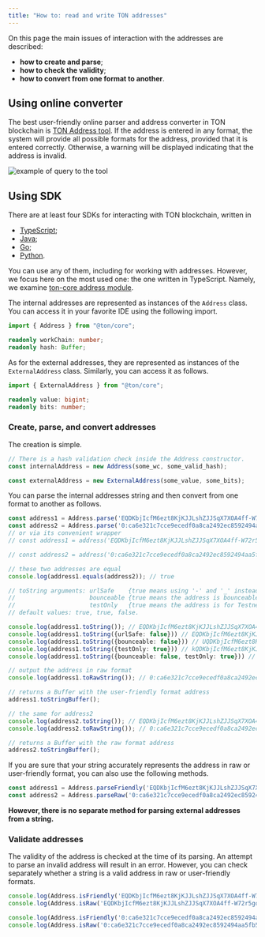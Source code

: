 ```yaml
---
title: "How to: read and write TON addresses"
---
```


On this page the main issues of interaction with the addresses are described:

- **how to create and parse**;
- **how to check the validity**;
- **how to convert from one format to another**.

## Using online converter

The best user-friendly online parser and address converter in TON blockchain is [TON Address tool](https://ton.org/address).
If the address is entered in any format, the system will provide all possible formats for the address, provided that it is entered correctly.
Otherwise, a warning will be displayed indicating that the address is invalid.

![example of query to the tool](/resources/images/ton-addresses.png)

## Using SDK

There are at least four SDKs for interacting with TON blockchain, written in

- [TypeScript](https://github.com/ton-org/ton);
- [Java](https://github.com/neodix42/ton4j);
- [Go](https://github.com/xssnick/tonutils-go);
- [Python](https://github.com/nessshon/tonutils).

You can use any of them, including for working with addresses. However, we focus here on the most used one: the one written in TypeScript.
Namely, we examine [ton-core address module](https://github.com/ton-org/ton-core/tree/main/src/address).

The internal addresses are represented as instances of the `Address` class. You can access it in your favorite IDE using the following import.

```typescript
import { Address } from "@ton/core";

readonly workChain: number;
readonly hash: Buffer;
```

As for the external addresses, they are represented as instances of the `ExternalAddress` class. Similarly, you can access it as follows.

```typescript
import { ExternalAddress } from "@ton/core";

readonly value: bigint;
readonly bits: number;
```

### Create, parse, and convert addresses

The creation is simple.

```typescript
// There is a hash validation check inside the Address constructor.
const internalAddress = new Address(some_wc, some_valid_hash); 

const externalAddress = new ExternalAddress(some_value, some_bits);
```

You can parse the internal addresses string and then convert from one format to another as follows.

```typescript
const address1 = Address.parse('EQDKbjIcfM6ezt8KjKJJLshZJJSqX7XOA4ff-W72r5gqPrHF');
const address2 = Address.parse('0:ca6e321c7cce9ecedf0a8ca2492ec8592494aa5fb5ce0387dff96ef6af982a3e');
// or via its convenient wrapper
// const address1 = address('EQDKbjIcfM6ezt8KjKJJLshZJJSqX7XOA4ff-W72r5gqPrHF');

// const address2 = address('0:ca6e321c7cce9ecedf0a8ca2492ec8592494aa5fb5ce0387dff96ef6af982a3e');

// these two addresses are equal
console.log(address1.equals(address2)); // true

// toString arguments: urlSafe    {true means using '-' and '_' instead of '+' and '/'; false means the opposite};
//                     bounceable {true means the address is bounceable; false means non-bounceable}; 
//                     testOnly   {true means the address is for Testnet; false means for Mainnet}. 
// default values: true, true, false.

console.log(address1.toString()); // EQDKbjIcfM6ezt8KjKJJLshZJJSqX7XOA4ff-W72r5gqPrHF
console.log(address1.toString({urlSafe: false})) // EQDKbjIcfM6ezt8KjKJJLshZJJSqX7XOA4ff+W72r5gqPrHF
console.log(address1.toString({bounceable: false})) // UQDKbjIcfM6ezt8KjKJJLshZJJSqX7XOA4ff-W72r5gqPuwA
console.log(address1.toString({testOnly: true})) // kQDKbjIcfM6ezt8KjKJJLshZJJSqX7XOA4ff-W72r5gqPgpP
console.log(address1.toString({bounceable: false, testOnly: true})) // 0QDKbjIcfM6ezt8KjKJJLshZJJSqX7XOA4ff-W72r5gqPleK

// output the address in raw format
console.log(address1.toRawString()); // 0:ca6e321c7cce9ecedf0a8ca2492ec8592494aa5fb5ce0387dff96ef6af982a3e

// returns a Buffer with the user‑friendly format address
address1.toStringBuffer();

// the same for address2
console.log(address2.toString()); // EQDKbjIcfM6ezt8KjKJJLshZJJSqX7XOA4ff-W72r5gqPrHF
console.log(address2.toRawString()); // 0:ca6e321c7cce9ecedf0a8ca2492ec8592494aa5fb5ce0387dff96ef6af982a3e

// returns a Buffer with the raw format address
address2.toStringBuffer();

```

If you are sure that your string accurately represents the address in raw or user-friendly format, you can also use the following methods.

```typescript
const address1 = Address.parseFriendly('EQDKbjIcfM6ezt8KjKJJLshZJJSqX7XOA4ff-W72r5gqPrHF');
const address2 = Address.parseRaw('0:ca6e321c7cce9ecedf0a8ca2492ec8592494aa5fb5ce0387dff96ef6af982a3e');
```

**However, there is no separate method for parsing external addresses from a string.**

### Validate addresses

The validity of the address is checked at the time of its parsing. An attempt to parse an invalid address will result in an error.
However, you can check separately whether a string is a valid address in raw or user-friendly formats.

```typescript
console.log(Address.isFriendly('EQDKbjIcfM6ezt8KjKJJLshZJJSqX7XOA4ff-W72r5gqPrHF')) // true
console.log(Address.isRaw('EQDKbjIcfM6ezt8KjKJJLshZJJSqX7XOA4ff-W72r5gqPrHF')) // false

console.log(Address.isFriendly('0:ca6e321c7cce9ecedf0a8ca2492ec8592494aa5fb5ce0387dff96ef6af982a3e')) // false
console.log(Address.isRaw('0:ca6e321c7cce9ecedf0a8ca2492ec8592494aa5fb5ce0387dff96ef6af982a3e')) // true
```
